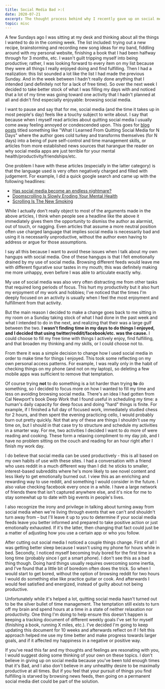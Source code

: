```yaml
---
title: Social Media Bad >:(
date: 2020-07-21
excerpt: The thought process behind why I recently gave up on social media apps.
topic: misc
---
```


A few Sundays ago I was sitting at my desk and thinking about all the things I wanted to do in the coming week.
The list included: trying out a new recipe, brainstorming and recording new song ideas for my band, fiddling around with my personal website,
finishing a book that I had been halfway through for 3 months, etc. I wasn't guilt tripping myself into being productive; rather, I was looking
forward to every item on my list because they were all things I really enjoyed doing and find fulfilling.
Then I had a realization: this list sounded a lot like the list I had made the previous Sunday. And in the week between I hadn't
really done anything that I intended (and definitely not for a lack of free time). So over the next week I decided to take better
stock of what I was filling my days with and noticed that a lot of my time was going toward one activity that I hadn't planned at all
and didn't find especially enjoyable: browsing social media.

I want to pause and say that for me, social media (and the time it takes up in most people's day) feels like a touchy subject to write about. I say that because when I myself
read articles about quitting social media I usually come away feeling annoyed or condescended upon. This goes for [blog posts](https://www.google.com/search?q=site%3Amedium.com+social+media+quitting+for+days)
titled something like "What I Learned From Quitting Social Media for N Days" where the author goes cold turkey and transforms themselves (for N days) into a being
of pure self-control and time management skills, or articles from more established news sources that harangue the reader on why social media apps are just terrible
for your mental health/productivity/friendships/etc.

One problem I have with these articles (especially in the latter category) is that the language used is very often negatively charged and filled with judgement.
For example, I did a quick google search and came up with the following headlines:
- [Has social media become an endless nightmare?](https://www.portsmouth.co.uk/news/opinion/has-social-media-become-endless-nightmare-matt-mohan-hickson-2912439)
- [Doomscrolling Is Slowly Eroding Your Mental Health](https://www.wired.com/story/stop-doomscrolling/)
- [Scrolling Is The New Smoking](https://www.forbes.com/sites/dianatsai/2020/06/25/scrolling-is-the-new-smoking/#6f6168a233ca)

While I actually don't really object to most of the arguments made in the above articles, I think when people see
a headline like the above it immediately gives them the opportunity to dismiss the author as alarmist, out of touch, or nagging.
Even articles that assume a more neutral position often use charged language that implies social media is necessarily
bad and using it is necessarily unproductive, without the author even having to address or argue for those assumptions.

I say all this because I want to avoid these issues when I talk about my own hangups with social media.
One of these hangups is that I felt emotionally drained by my use of social media. Browsing different feeds would leave me
with different figurative sour tastes in my mouth; this was definitely making me more unhappy, even before I was able to articulate exactly why.

My use of social media was also very often distracting me from other tasks that required long periods of focus. This hurt my productivity
but it also hurt my enjoyment of my work and hobbies; I've noticed that the times I'm deeply focused on an activity is usually when I feel
the most enjoyment and fulfillment from that activity.

But the main reason I decided to make a change goes back to me sitting in my room on a Sunday taking stock of what I had done in the past week and what I
intended to do in the next, and realizing that their was a large gulf between the two. **I wasn't finding time in my days to do things I enjoyed, and I decided that
using twitter/reddit/facebook/etc. was the cause.** I could choose to fill my free time with things I actively enjoy, find fulfilling, and that broaden my thinking
and my skills, or I could choose not to.

From there it was a simple decision to change how I used social media in order to make time for things I enjoyed. This took some reflecting on my
own personal access patterns. For example, I was really only in the habit of checking things on my phone (and not on my laptop), so deleting
a few mobile apps was sufficient to remove that temptation.

Of course trying **not** to do something is a lot harder than trying **to** do something, so I decided to focus more
on how I wanted to fill my time and less on avoiding browsing social media. There's an idea I had gotten from  Cal Newport's book Deep Work that I found useful
in scheduling my time: a human's daily capacity for deep focus and doing "hard" things is finite. For example, if I finished a full day of focused work,
immediately studied chess for 2 hours, and then spent the evening practicing cello, I would probably burn out pretty quickly. Not that any of these
are things I shouldn't use my time on, but I should in that case try to structure and schedule my activities in a smarter way.
For me, two activities I decided I want to do more of were reading and cooking. These form a relaxing compliment to my day job, and I have no problem
sitting on the couch and reading for an hour right after I finish my work day.

I do believe that social media can be used productively - this is all based on my own habits of use with these sites. I had a conversation with a friend who
uses reddit in a much different way than I did: he sticks to smaller, interest-based subreddits where he's more likely to see novel content and less likely to get
emotionally burned out. I view this as an enriching and rewarding way to use reddit, and something I would consider in the future.
I also value checking facebook every once in a while. I have a large network of friends there that isn't captured anywhere else, and it's nice for me to stay
somewhat up to date with big events in people's lives.

I also recognize the irony and privilege in talking about turning away from social media when we're living through events
that we can't and shouldn't turn away from – but I'll leave it up to you to determine if your social media feeds
leave you better informed and prepared to take positive action or just emotionally exhausted.
If it's the latter, then changing that fact could just be a matter of adjusting how you use a certain app or who you follow.

After cutting out social media I noticed a couple things change. First of all I was getting better sleep because I wasn't using my phone for hours while in bed.
Secondly, I noticed myself becoming truly bored for the first time in a long time (probably since I got a smart phone). I don't see this as a bad thing though.
Doing hard things usually requires overcoming some inertia, and I've found that a little bit of boredom often does the trick. So when I would start to get bored, without
the option of browsing reddit for two hours I would do something else like practice guitar or cook. And afterwards I would feel satisfied and energized,
instead of guilty about not being productive.

Unfortunately while it's helped a lot, quitting social media hasn't turned out to be the silver bullet of time management. The temptation still exists to turn off my brain
and spend hours at a time in a state of neither relaxation nor productivity. One thing I'm doing to help ensure this doesn't happen is keeping a tracking document of different weekly goals I've set for myself (finishing a book, running X miles, etc.). I've decided I'm going to keep updating this document for 10 weeks and afterwards reflect on
if I felt this approach helped me use my time better and make progress towards larger goals, and if it affected my happiness in a negative or positive way.

If you've read this far and my thoughts and feelings are resonating with you, I would suggest doing some thinking of your own on these topics. I don't believe in
giving up on social media because you've been told enough times that it's Bad, and I also don't believe in any unhealthy desire to be maximally productive at all times.
But if you feel that your pursuit of things you find fulfilling is starved by browsing news feeds, then going on a permanent social media diet could be part of the solution.
